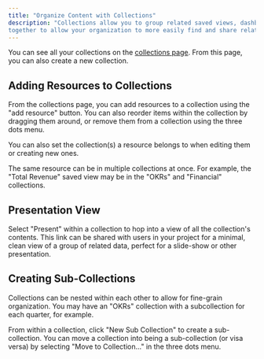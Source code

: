 ```yaml
---
title: "Organize Content with Collections"
description: "Collections allow you to group related saved views, dashboards, or other collections
together to allow your organization to more easily find and share related data."
---
```


You can see all your collections on the [collections page](https://glean.io/app/p/collections).
From this page, you can also create a new collection.

## Adding Resources to Collections

From the collections page, you can add resources to a collection using the
"add resource" button. You can also reorder items within the collection by
dragging them around, or remove them from a collection using the three dots
menu.

You can also set the collection(s) a resource belongs to when editing them
or creating new ones.

The same resource can be in multiple collections at once. For example, the
"Total Revenue" saved view may be in the "OKRs" and "Financial" collections.

## Presentation View

Select "Present" within a collection to hop into a view of all the collection's
contents. This link can be shared with users in your project for a minimal,
clean view of a group of related data, perfect for a slide-show or other
presentation.

## Creating Sub-Collections

Collections can be nested within each other to allow for fine-grain organization.
You may have an "OKRs" collection with a subcollection for each quarter, for
example.

From within a collection, click "New Sub Collection" to create a sub-collection.
You can move a collection into being a sub-collection (or visa versa) by selecting
"Move to Collection..." in the three dots menu.
